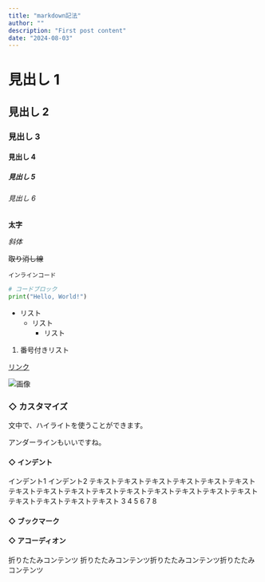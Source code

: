 ```yaml
---
title: "markdown記法"
author: ""
description: "First post content"
date: "2024-08-03"
---
```


# 見出し 1

## 見出し 2

### 見出し 3

#### 見出し 4

##### 見出し 5

###### 見出し 6

**太字**

_斜体_

~~取り消し線~~

`インラインコード`

```python
# コードブロック
print("Hello, World!")
```

- リスト
  - リスト
    - リスト

1. 番号付きリスト

[リンク](https://www.google.com)

![画像](https://www.google.com/images/branding/googlelogo/1x/googlelogo_color_272x92dp.png)

### ◇ カスタマイズ

文中で、<HighLight>ハイライト</HighLight>を使うことができます。

<Underline>アンダーライン</Underline>もいいですね。

#### ◇ インデント

<Indent>インデント1</Indent>
<Indent tab={2} multi>
  インデント2
  テキストテキストテキストテキストテキストテキストテキストテキストテキストテキストテキストテキストテキストテキストテキストテキストテキストテキストテキスト
</Indent>
<Indent tab={3}>3</Indent>
<Indent tab={4}>4</Indent>
<Indent tab={5}>5</Indent>
<Indent tab={6}>6</Indent>
<Indent tab={7}>7</Indent>
<Indent tab={8}>8</Indent>

#### ◇ ブックマーク

<Bookmark url="https://github.com/trending" />

#### ◇ アコーディオン

<Accordion title="折りたたみタイトル">
  折りたたみコンテンツ
  折りたたみコンテンツ折りたたみコンテンツ折りたたみコンテンツ
</Accordion>
